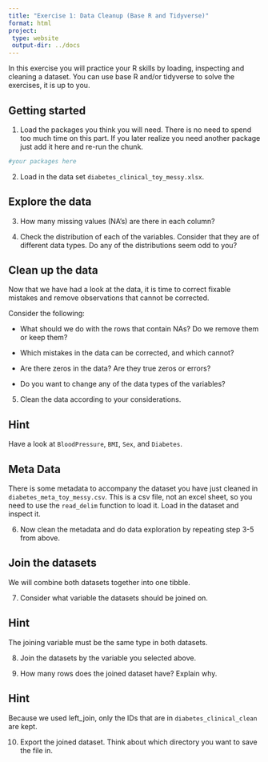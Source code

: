 ```yaml
---
title: "Exercise 1: Data Cleanup (Base R and Tidyverse)"
format: html
project:
 type: website
 output-dir: ../docs
---
```


In this exercise you will practice your R skills by loading, inspecting and cleaning a dataset. You can use base R and/or tidyverse to solve the exercises, it is up to you. 

## Getting started

1.  Load the packages you think you will need. There is no need to spend too much time on this part. If you later realize you need another package just add it here and re-run the chunk.

```r
#your packages here
```

2.  Load in the data set `diabetes_clinical_toy_messy.xlsx`.

## Explore the data

3.  How many missing values (NA's) are there in each column?

4.  Check the distribution of each of the variables. Consider that they are of different data types. Do any of the distributions seem odd to you?

## Clean up the data

Now that we have had a look at the data, it is time to correct fixable mistakes and remove observations that cannot be corrected.

Consider the following:

-   What should we do with the rows that contain NAs? Do we remove them or keep them?

-   Which mistakes in the data can be corrected, and which cannot?

-   Are there zeros in the data? Are they true zeros or errors?

-   Do you want to change any of the data types of the variables?

5.  Clean the data according to your considerations.

::: {.callout-tip collapse="true"}
## Hint
Have a look at `BloodPressure`, `BMI`, `Sex`, and `Diabetes`. 
:::

## Meta Data

There is some metadata to accompany the dataset you have just cleaned in `diabetes_meta_toy_messy.csv`. This is a csv file, not an excel sheet, so you need to use the `read_delim` function to load it. Load in the dataset and inspect it. 

6. Now clean the metadata and do data exploration by repeating step 3-5 from above. 

## Join the datasets

We will combine both datasets together into one tibble.

7. Consider what variable the datasets should be joined on.

::: {.callout-tip collapse="true"}
## Hint
The joining variable must be the same type in both datasets.
:::

8. Join the datasets by the variable you selected above.

9. How many rows does the joined dataset have? Explain why. 

::: {.callout-tip collapse="true"}
## Hint
Because we used left_join, only the IDs that are in `diabetes_clinical_clean` are kept. 
:::

10. Export the joined dataset. Think about which directory you want to save the file in. 
